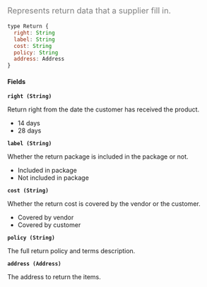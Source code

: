<font color="grey" size="4">

Represents return data that a supplier fill in.

</font>

```javascript
type Return {
  right: String
  label: String
  cost: String
  policy: String
  address: Address
}
```

#### Fields

**`right (String)`**

Return right from the date the customer has received the product.

- 14 days
- 28 days

**`label (String)`**

Whether the return package is included in the package or not.

- Included in package
- Not included in package

**`cost (String)`**

Whether the return cost is covered by the vendor or the customer.

- Covered by vendor
- Covered by customer

**`policy (String)`**

The full return policy and terms description.

**`address (Address)`**

The address to return the items.